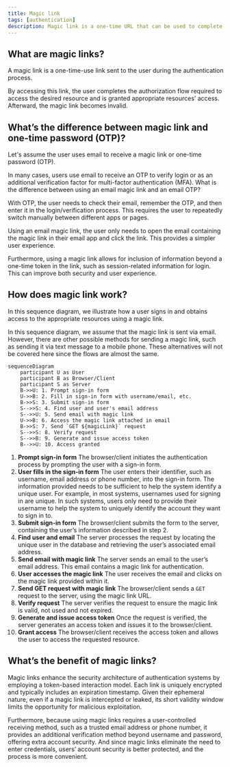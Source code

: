 ```yaml
---
title: Magic link
tags: [authentication]
description: Magic link is a one-time URL that can be used to complete authentication process.
---
```


## What are magic links?

A magic link is a one-time-use link sent to the user during the authentication process.

By accessing this link, the user completes the authorization flow required to access the desired resource and is granted appropriate resources’ access. Afterward, the magic link becomes invalid.

## What’s the difference between magic link and one-time password (OTP)?

Let's assume the user uses email to receive a magic link or <Ref slug='otp'>one-time password (OTP)</Ref>.

In many cases, users use email to receive an OTP to verify login or as an additional verification factor for <Ref slug='mfa'>multi-factor authentication (MFA)</Ref>. What is the difference between using an email magic link and an email OTP?

With OTP, the user needs to check their email, remember the OTP, and then enter it in the login/verification process. This requires the user to repeatedly switch manually between different apps or pages.

Using an email magic link, the user only needs to open the email containing the magic link in their email app and click the link. This provides a simpler user experience.

Furthermore, using a magic link allows for inclusion of information beyond a one-time token in the link, such as session-related information for login. This can improve both security and user experience.

## How does magic link work?

In this sequence diagram, we illustrate how a user signs in and obtains access to the appropriate resources using a magic link.

In this sequence diagram, we assume that the magic link is sent via email. However, there are other possible methods for sending a magic link, such as sending it via text message to a mobile phone. These alternatives will not be covered here since the flows are almost the same.

```mermaid
sequenceDiagram
    participant U as User
    participant B as Browser/Client
    participant S as Server
    B->>U: 1. Prompt sign-in form
    U->>B: 2. Fill in sign-in form with username/email, etc.
    B->>S: 3. Submit sign-in form
    S-->>S: 4. Find user and user's email address
    S-->>U: 5. Send email with magic link
    U->>B: 6. Access the magic link attached in email
    B->>S: 7. Send `GET ${magicLink}` request
    S-->>S: 8. Verify request
    S-->>B: 9. Generate and issue access token
    B-->>U: 10. Access granted
```

1. **Prompt sign-in form**
The browser/client initiates the authentication process by prompting the user with a sign-in form.
2. **User fills in the sign-in form**
The user enters their identifier, such as username, email address or phone number, into the sign-in form.
The information provided needs to be sufficient to help the system identify a unique user. For example, in most systems, usernames used for signing in are unique. In such systems, users only need to provide their username to help the system to uniquely identify the account they want to sign in to.
3. **Submit sign-in form**
The browser/client submits the form to the server, containing the user’s information described in step 2.
4. **Find user and email**
The server processes the request by locating the unique user in the database and retrieving the user’s associated email address.
5. **Send email with magic link**
The server sends an email to the user’s email address. This email contains a magic link for authentication.
6. **User accesses the magic link**
The user receives the email and clicks on the magic link provided within it.
7. **Send GET request with magic link**
The browser/client sends a `GET` request to the server, using the magic link URL.
8. **Verify request**
The server verifies the request to ensure the magic link is valid, not used and not expired.
9. **Generate and issue access token**
Once the request is verified, the server generates an access token and issues it to the browser/client.
10. **Grant access**
The browser/client receives the access token and allows the user to access the requested resource.

## What’s the benefit of magic links?

Magic links enhance the security architecture of authentication systems by employing a token-based interaction model. Each link is uniquely encrypted and typically includes an expiration timestamp. Given their ephemeral nature, even if a magic link is intercepted or leaked, its short validity window limits the opportunity for malicious exploitation.

Furthermore, because using magic links requires a user-controlled receiving method, such as a trusted email address or phone number, it provides an additional verification method beyond username and password, offering extra account security. And since magic links eliminate the need to enter credentials, users’ account security is better protected, and the process is more convenient.
